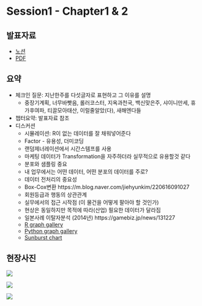 # Session1 - Chapter1 & 2
## 발표자료
- [노션](https://www.notion.so/Ch3-4-Describing-Data-Continuous-Vars-f074b5ea4b7849b69c14a65d04f8aeeb)
- [PDF](https://drive.google.com/file/d/1EC1y9vQwPwn-uGACFh5XblTW_ENIFtPE/view?usp=sharing)

## 요약
- 체크인 질문: 지난한주를 다섯글자로 표현하고 그 이유를 설명
	- 중장기계획, 너무바빳음, 롤러코스터, 지옥과천국, 백신맞은주, 샤이니만세, 휴가후여파, 티끌모아태산, 이럴줄알았(다), 새해엔다들
- 챕터요약: 발표자료 참조
- 디스커션
	- 시뮬레이션: R이 없는 데이터를 잘 채워넣어준다
	- Factor - 유용성, 더미코딩
	- 랜덤제너레이션에서 시간스템프를 사용
	- 마케팅 데이터가 Transformation을 자주하더라 실무적으로 유용할것 같다
	- 분포와 샘플링 중요
	- 내 업무에서는 어떤 데이터, 어떤 분포의 데이터를 주로?
	- 데이터 전처리의 중요성
	- Box-Cox변환 https://m.blog.naver.com/jiehyunkim/220616091027
	- 회원등급과 행동의 상관관계 
	- 실무에서의 접근 시작점 (이 물건을 어떻게 팔아야 할 것인가)
	- 현상은 동일하지만 목적에 따라(산업) 필요한 데이터가 달라짐
	- 일본사례 이탈자분석 (2014년) https://gamebiz.jp/news/131227
	- [R graph gallery](https://www.r-graph-gallery.com/)
	- [Python graph gallery](https://www.python-graph-gallery.com/)
	- [Sunburst chart](https://plotly.com/r/sunburst-charts/)

## 현장사진

![](img/s2/3.png)

![](img/s2/1.png)

![](img/s2/2.png)

